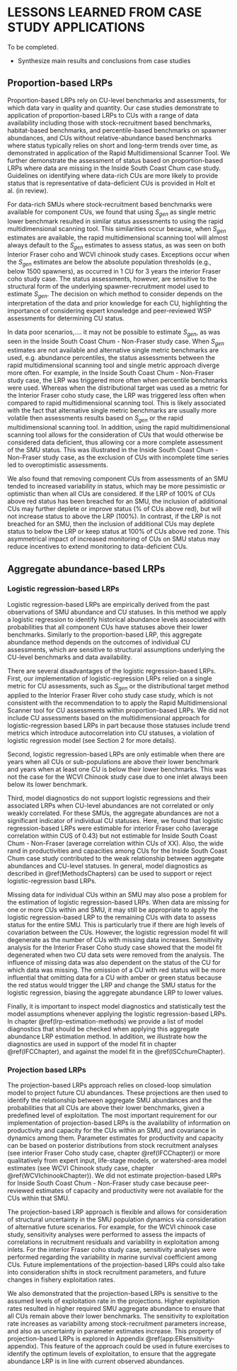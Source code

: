 # LESSONS LEARNED FROM CASE STUDY APPLICATIONS

To be completed.

* Synthesize main results and conclusions from case studies

## Proportion-based LRPs

<!--CH: I think the main point of this paragraph is that data on component CUs vary in quality and quantity. I've suggested some rewording--> 

Proportion-based LRPs rely on CU-level benchmarks and assessments, for which data vary in quality and quantity. Our case studies demonstrate to application of proportion-based LRPs to CUs with a range of data availability including those with stock-recruitment based benchmarks, habitat-based benchmarks, and percentile-based benchmarks on spawner abundances, and CUs without relative-abundance based benchmarks where status typically relies on short and long-term trends over time, as demonstrated in application of the Rapid Multidimensional Scanner Tool. We further demonstrate the assessment of status based on proportion-based LRPs where data are missing in the <!--two case studies, Interior Fraser Coho and--> Inside South Coast Chum case study. <!--KH: edited previous sentence to remove mention of missing data scenarios for coho; we only looked at missing data for logistic in coho study -->  <!--KH, suggestion to add: "Our results from this case study highlight the importance of including data from as many CUs as possible when using the proportion-based approach, so long as individual CU-level status estimates are reliable. This recommendation is especially relevant for SMUs such as South Coast Chum in which component CUs show high variability among themselves in status estimates over time. --> Guidelines on identifying where data-rich CUs are more likely to provide status that is representative of data-deficient CUs is provided in Holt et al. (in review).

<!--old text: The proportion-based LRPs are the simplest assessment method presented. It consists in verifying is all CUs within the SMU of interest are assessed to be above their lower benchmarks or above the red zone. Complications related to applying proportion-based LRPs arise when considering the range of data availability for salmon CUs. The data availability will determine what metrics are used for the CU status assessment and whether an assessment can be made at all. Recommendations on when it may be appropriate to use a subset of CUs as proxy for all CUs within an SMU are provided in the companion Guidelines paper (Holt et al. In review). -->  

<!-- CH: I think this is specific to data rich SMU where multidimensional status = abundance-based status. I've revised accordingly. On second thought, I may be wrong here, but want to wait until we've resolved the ISC Q below before revising further--> 
For data-rich SMUs where stock-recruitment based benchmarks were available for component CUs, we found that using $S_{gen}$ as single metric lower benchmark resulted in similar status assessments to using the rapid multidimensional scanning tool. This similarities occur because, when $S_{gen}$ estimates are available, the rapid multidimensional scanning tool will almost always default to the $S_{gen}$ estimates to assess status, as was seen on both Interior Fraser coho and WCVI chinook study cases. Exceptions occur when the $S_{gen}$ estimates are below the absolute population thresholds (e.g., below 1500 spawners), as occurred in 1 CU for 3 years the interior Fraser coho study case<!--correct me I'm wrong on numbers here KH-->. The status assessments, however, are sensitive to the structural form of the underlying spawner-recruitment model used to estimate $S_{gen}$. The decision on which method to consider depends on the interpretation of the data and prior knowledge for each CU, highlighting the importance of considering expert knowledge and peer-reviewed WSP assessments for determining CU status. <!--CH also wCVI CK was same for multidimensional and single metric approach using habitat-based benchmarks-->

In data poor scenarios,.... <!--CH: i think we have to resolve the question in ISC chapter about why the single metric and multidimenationsal status were different for the same time series, before completing this paragraph--> it may not be possible to estimate $S_{gen}$, as was seen in the Inside South Coast Chum - Non-Fraser study case. When $S_{gen}$ estimates are not available and alternative single metric benchmarks are used, e.g. abundance percentiles, the status assessments between the rapid multidimensional scanning tool and single metric approach diverge more often. For example, in the Inside South Coast Chum - Non-Fraser study case, the LRP was triggered more often when percentile benchmarks were used. Whereas when the distributional target was used as a metric for the Interior Fraser coho study case, the LRP was triggered less often when compared to rapid multidimensional scanning tool. This is likely associated with the fact that alternative single metric benchmarks are usually more volatile then assessments results based on $S_{gen}$ or the rapid multidimensional scanning tool. In addition, using the rapid multidimensional scanning tool allows for the consideration of CUs that would otherwise be considered data deficient, thus allowing cor a more complete assessment of the SMU status. This was illustrated in the Inside South Coast Chum - Non-Fraser study case, as the exclusion of CUs with incomplete time series led to overoptimistic assessments. 

We also found that removing component CUs from assessments of an SMU tended to increased variability in status, which may be more pessimistic or optimistic than when all CUs are considered. <!--CH: we only show this for ISC and in only a limited way, i.e., removing 1 or 2 CUs and not in all permuations. Do you think this is a problem? Kendra shows this more fully for logistic-regression based LRPs, but not ppn-based LRPs, and I don't show it all for WCVI chinook--> If the LRP of 100% of CUs above red status has been breached for an SMU, the inclusion of additional CUs may further deplete or improve status (% of CUs above red), but will not increase status to above the LRP (100%). In contrast, if the LRP is not breached for an SMU, then the inclusion of additional CUs may deplete status to below the LRP or keep status at 100% of CUs above red zone. This asymmetrical impact of increased monitoring of CUs on SMU status may reduce incentives to extend monitoring to data-deficient CUs.<!--CH: Does this make sense to everyone?; it's a new point. I misunderstood this point when I initially drafted the guidelines paper, so I will have to go back and revise that. DAre here any suggestions on how to deal with this? This asymmetric property of ppn-based LRPs is one disadvantage of using it I think -->




## Aggregate abundance-based LRPs

### Logistic regression-based LRPs

Logistic regression-based LRPs are empirically derived from the past observations of SMU abundance and CU statuses. In this method we apply a logistic regression to identify historical abundance levels associated with probabilities that all component CUs have statuses above their lower benchmarks. Similarly to the proportion-based LRP, this aggregate abundance method depends on the outcomes of individual CU assessments, which are sensitive to structural assumptions underlying the CU-level benchmarks and data availability. 
<!--CH: i restructed the text below a bit-->

There are several disadvantages of the logistic regression-based LRPs. First, our implementation of logistic-regression LRPs relied on a single metric for CU assessments, such as $S_{gen}$ or the distributional target method applied to the Interior Fraser River coho study case study, which is not consistent with the recommendation to to apply the Rapid Multidimensional Scanner tool for CU assessments within proportion-based LRPs. We did not include CU assessments based on the multidimensional approach for logistic-regression based LRPs in part because those statuses include trend metrics which introduce autocorrelation into CU statuses, a violation of logistic regression model (see Section 2 for more  details). 

Second, logistic regression-based LRPs are only estimable when there are years when all CUs or sub-populations are above their lower benchmark and years when at least one CU is below their lower benchmarks. This was not the case for the WCVI Chinook study case due to one inlet always been below its lower benchmark. 

Third, model diagnostics do not support logistic regressions and their associated LRPs when CU-level abundances are not correlated or only weakly correlated. For these SMUs, the aggregate abundances are not a significant indicator of individual CU statuses. Here, we found that logistic regression-based LRPs were estimable for interior Fraser coho (average correlation within CUS of 0.43) <!--I remember seeing the values of correlation between CU escapements(?), but I cannot find it in the current text. Where could I find those numbers? --> but not estimable for Inside South Coast Chum - Non-Fraser (average correlation within CUs of XX). Also, the wide rand in productivities and capacities among CUs for the Inside South Coast Chum case study contributed to the weak relationship between aggregate abundances and CU-level statuses. In general, model diagnostics as described in \@ref(MethodsChapters) can be used to support or reject logistic-regression basd LRPs.

<!-- I think this is the same for ppn based LRPs above, and is already mentioned in the last sentence of the 1st paragraph of this section. Is there something different about missing data with logistic regression LRPs that we can highlight. Otherwise omit this pgh?-->Missing data for individual CUs within an SMU may also pose a problem for the estimation of logistic regression-based LRPs. When data are missing for one or more CUs within and SMU, it may still be appropriate to apply the logistic regression-based LRP to the remaining CUs with data to assess status for the entire SMU. This is particularly true if there are high levels of covariation between the CUs. However, the logistic regression model fit will degenerate as the number of CUs with missing data increases. Sensitivity analysis for the Interior Fraser Coho study case showed that the model fit degenerated when two CU data sets were removed from the analysis. The influence of missing data was also dependent on the status of the CU for which data was missing. The omission of a CU with red status will be more influential that omitting data for a CU with amber or green status because the red status would trigger the LRP and change the SMU status for the logistic regression, biasing the aggregate abundance LRP to lower values. 

<!--CH: maybe combine with 3rd challenge above? I suggest some text above, so could omit this here?-->Finally, it is important to inspect model diagnostics and statistically test the model assumptions whenever applying the logistic regression-based LRPs. In chapter \@ref(lrp-estimation-methods) we provide a list of model diagnostics that should be checked when applying this aggregate abundance LRP estimation method. In addition, we illustrate how the diagnostics are used in support of the model fit in chapter \@ref(IFCChapter), and against the model fit in the \@ref(ISCchumChapter).    

<!--CH: Additional point that LRPs will vary over time with underlying stock-recruitment (or percentile benchmarks). This is mentioned with the IFR coho retrospective analysis removing years of data. LRPs were more temporally variable when based on SR benchmarks (which themselves varied over time) compared with distribution based benchmarks which were static. This is a point we make in the guidelines paper. If we can point to it in our results it would be good, even if the evidence isn't super strong.-->

### Projection based LRPs

<!--
CW Question: Why did we not apply the projection-based LRP to the Chum study case? Was is because we had no means of estimating the SR parameters for the Chum CUs? If that is the case, would it be correct to say that the projection-based LRP is not appropriate for data poor scenarios? 
-->

The projection-based LRPs approach relies on closed-loop simulation model to project future CU abundances. These projections are then used to identify the relationship between aggregate SMU abundances and the probabilities that all CUs are above their lower benchmarks, given a predefined level of exploitation. The most important requirement for our implementation of projection-based LRPs is the availability of information on productivity and capacity for the CUs within an SMU, and covariance in dynamics among them. Parameter estimates for productivity and capacity can be based on posterior distributions from stock recruitment analyses (see interior Fraser Coho study case, chapter \@ref(IFCChapter)) or more qualitatively from expert input, life-stage models, or watershed-area model estimates (see WCVI Chinook study case, chapter \@ref(WCVIchinookChapter)). We did not estimate projection-based LRPs for Inside South Coast Chum - Non-Fraser study case because peer-reviewed estimates of capacity and productivity were not available for the CUs within that SMU. <!--CH: I suggest omitting this last sentence because, they weren't available for WCVI chinook, yet we still did it, and same could have been true for ISC but we ran out of time. I have included some text in CH 5, which I think is sufficient to address this point without bringing it up again.-->

The projection-based LRP approach is flexible and allows for consideration of structural uncertainty in the SMU population dynamics via consideration of alternative future scenarios. For example, for the WCVI chinook case study, sensitivity analyses were performed to assess the impacts of correlations in recruitment residuals and  variability in exploitation among inlets. For the interior Fraser coho study case, sensitivity analyses were performed regarding the variability in marine survival coefficient among CUs. Future implementations of the projection-based LRPs could also take into consideration shifts in stock recruitment parameters, and future changes in fishery exploitation rates. 

We also demonstrated that the projection-based LRPs is sensitive to the assumed levels of exploitation rate in the projections. Higher exploitation rates resulted in higher required SMU aggregate abundance to ensure that all CUs remain above their lower benchmarks. The sensitivity to exploitation rate increases as variability among stock-recruitment parameters increase, and also as uncertainty in parameter estimates increase. This property of projection-based LRPs is explored in Appendix \@ref(app:ERsensitivity-appendix). This feature of the approach could be used in future exercises to identify the optimum levels of exploitation, to ensure that the aggregate abundance LRP is in line with current observed abundances. 
 



<!--
	Summary points by chapter below


Key points for ISC chum: 

For data poor stocks, data quality issues may limit the choice of CU-specific benchmarks used as basis for the calculation of the SMU LRP. For example, for the ISC chum study case, $Sgen$ could not be reliably estimated for all CUs, and its use lead to poor fits of the logistic aggregate abundance LRP (although fits were poor regardless of the benchmark used). For that study case, the analyses relied on the percentile-based benchmarks. CH: suggest removing Sgen.

The choice of benchmark to determine CU specific status will affect the classification and therefore will also affect the LRP. 

Percentile benchmarks were more conservative that multidimensional status, i.e. LRP was triggered more often when percentile benchmarks were used.  -- But I am not clear if this is a trend to be expected for other SMUs of if it's specific to ISC chum. 

Adding more CUs lead to LRP being triggered more often. -> this indicates that exclusion of CUs with incomplete time series may lead to more overly optimistic assessments. 

Aggregate abundance LRPs were not appropriate. Factors include: 
-different orders of magnitude in variation among CU
-lack of auto correlation in escapements
-wide range in productivity values between CUs 


WCVI Chinook main points: 

Carrie already wrote a great set of summary bullets by the end of that chapter. Maybe reinforce them here. 

Recommendation to exclude CUs and/or inlets with PNI <0.5 (maybe better considered in the guidelines, under the section on when maight be appropriate to consider less than 100% of CUs above LRP)

Proportion of CU above benchmarks indicate that SMU is below LRP because one specific CU is consistently below its lower benchmark. Aggregate abundance logistic regression-based LRPs are not estimable as there are no years in which the SMU is above LRP. 



Some ideas include:

- If data limitations arise in application of LRP to a stock, increased monitoring, data quality could be part of recovery plan/ trigger


IFC main points:

proportion based LRP: Three methods for calculating lower bench marks were used, results vary among methods. The LRP was more likely to be triggered when relying on the distributional status was used to assess the stock. When the multi dimensional status assessment was used, the choice of ricker model used to estimate Sgen affected the frequency of assessing at least one CU as red status. The LRP  was triggered more often when using the Ricker_priorCap model than when using the Ricker model. 

Aggregate abundance

Retrospective analyses indicated that aggregate status estimates become unstable if two or more 
CUs are missing data.  
-->
